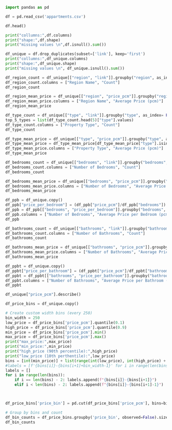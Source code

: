 ```python
import pandas as pd 

df = pd.read_csv('appartments.csv')

df.head()
```

```python
print("collumns:",df.columns)
print("shape:",df.shape)
print("missing values \n",df.isnull().sum())
```

```python

df_unique = df.drop_duplicates(subset=['link'], keep='first')
print("collumns:",df_unique.columns)
print("shape:",df_unique.shape)
print("missing values \n", df_unique.isnull().sum())

```

```python
df_region_count = df_unique[["region", "link"]].groupby("region", as_index= False).count()
df_region_count.columns = ["Region Name", "Count"]
df_region_count
```
```python
df_region_mean_price = df_unique[["region", "price_pcm"]].groupby("region", as_index= False).mean().round(2)
df_region_mean_price.columns = ["Region Name", "Average Price (pcm)"]
df_region_mean_price
```
```python
df_type_count = df_unique[["type", "link"]].groupby("type", as_index= False).count().sort_values(["link"], ascending= False).reset_index(drop=True).head(10)
top_5_types = list(df_type_count.head(5)["type"].values)
df_type_count.columns = ["Property Type", "Count"]
df_type_count
```
```python
df_type_mean_price = df_unique[["type", "price_pcm"]].groupby("type", as_index= False).mean().round(2).sort_values(["price_pcm"]).reset_index(drop=True)
df_type_mean_price = df_type_mean_price[df_type_mean_price["type"].isin(top_5_types)].reset_index(drop= True)
df_type_mean_price.columns = ["Property Type", "Average Price (pcm)"]
df_type_mean_price
```

```python
df_bedrooms_count = df_unique[["bedrooms", "link"]].groupby("bedrooms", as_index= False).count().sort_values(["bedrooms"])
df_bedrooms_count.columns = ["Number of Bedrooms", "Count"]
df_bedrooms_count
```
```python
df_bedrooms_mean_price = df_unique[["bedrooms", "price_pcm"]].groupby("bedrooms", as_index= False).mean().round(2).sort_values(["bedrooms"])
df_bedrooms_mean_price.columns = ["Number of Bedrooms", "Average Price (pcm)"]
df_bedrooms_mean_price
```
```python
df_ppb = df_unique.copy()
df_ppb["price_per_bedroom"] = (df_ppb["price_pcm"]/df_ppb["bedrooms"]).round(2)
df_ppb = df_ppb[["bedrooms", "price_per_bedroom"]].groupby("bedrooms", as_index= False).mean().round(2).sort_values(["bedrooms"])
df_ppb.columns = ["Number of Bedrooms", "Average Price per Bedroom (pcm)"]
df_ppb
```
```python
df_bathrooms_count = df_unique[["bathrooms", "link"]].groupby("bathrooms", as_index= False).count().sort_values(["bathrooms"])
df_bathrooms_count.columns = ["Number of Bathrooms", "Count"]
df_bathrooms_count
```
```python
df_bathrooms_mean_price = df_unique[["bathrooms", "price_pcm"]].groupby("bathrooms", as_index= False).mean().round(2).sort_values(["bathrooms"])
df_bathrooms_mean_price.columns = ["Number of Bathrooms", "Average Price (pcm)"]
df_bathrooms_mean_price
```
```python
df_ppbt = df_unique.copy()
df_ppbt["price_per_bathroom"] = (df_ppbt["price_pcm"]/df_ppbt["bathrooms"]).round(2)
df_ppbt = df_ppbt[["bathrooms", "price_per_bathroom"]].groupby("bathrooms", as_index= False).mean().round(2).sort_values(["bathrooms"])
df_ppbt.columns = ["Number of Bathrooms", "Average Price per Bathroom (pcm)"]
df_ppbt
```
```python
df_unique["price_pcm"].describe()
```
```python
df_price_bins = df_unique.copy()

# Create custom width bins (every 250)
bin_width = 250
low_price = df_price_bins['price_pcm'].quantile(0.1)
high_price = df_price_bins['price_pcm'].quantile(0.9)
min_price = df_price_bins['price_pcm'].min()
max_price = df_price_bins['price_pcm'].max()
print("max_price:",max_price)
print("min_price:",min_price)
print("high_price (90th percentile):",high_price)
print("low_price (10th perthentile):",low_price)
bins = [int(min_price)] + list(range(int(low_price), int(high_price) + bin_width, bin_width)) + [int(max_price)]
#labels = [f'{bins[i]}-{bins[i+1]+bin_width-1}' for i in range(len(bins))]
labels = []
for i in range(len(bins)):
    if i == len(bins) - 2: labels.append(f"{bins[i]}-{bins[i+1]}")
    elif i < len(bins) - 2: labels.append(f"{bins[i]}-{bins[i+1]-1}")
    


df_price_bins['price_bin'] = pd.cut(df_price_bins['price_pcm'], bins=bins, labels=labels)

# Group by bins and count
df_bin_counts = df_price_bins.groupby('price_bin', observed=False).size().reset_index(name='count')
df_bin_counts
```

